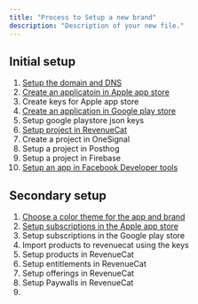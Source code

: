 ```yaml
---
title: "Process to Setup a new brand"
description: "Description of your new file."
---
```


## Initial setup

 1. [Setup the domain and DNS](/horizontal-scaling/domain/dns-setup)
 2. [Create an applicatoin in Apple app store](/horizontal-scaling/appstore/appstore)
 3. Create keys for Apple app store
 4. [Create an application in Google play store](/horizontal-scaling/googleplay/googleplaysetup)
 5. Setup google playstore json keys
 6. [Setup project in RevenueCat](/horizontal-scaling/revenuecat/setup-project)
 7. Create a project in OneSignal
 8. Setup a project in Posthog
 9. Setup a project in Firebase
10. [Setup an app in Facebook Developer tools](/horizontal-scaling/logins/facebook/create-facebook-app)

## Secondary setup

1. [Choose a color theme for the app and brand](/horizontal-scaling/branding/color-theme)
2. [Setup subscriptions in the Apple app store](/horizontal-scaling/appstore/subscriptions)
3. Setup subscriptions in the Google play store
4. Import products to revenuecat using the keys
5. Setup products in RevenueCat
6. Setup entitlements in RevenueCat
7. Setup offerings in RevenueCat
8. Setup Paywalls in RevenueCat
9. 